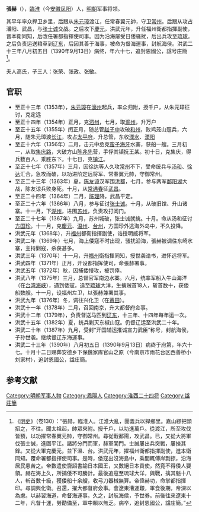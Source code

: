 {{Otheruses|張赫}}
'''張赫'''（{{bd|1324年||1390年|9月13日}}），[[臨淮|臨淮]]（今[[安徽|安徽]][[凤阳|凤阳]]）人，[[明朝|明朝]]军事将领。

其早年率众捍卫乡里，后跟从[[朱元璋|朱元璋]]渡江，任常春翼元帥，守卫[[常州|常州]]。后跟从攻占潘阳、武昌，与[[张士诚|张士诚]]交战。之后攻下[[慶元|慶元]]，洪武元年，升任福州衛都指揮副使，晋本衛同知，后改任署都指揮使司事。因为沿海屡受日倭骚扰，后出兵攻至[[琉球|琉球]]。之后负责运送粮草到[[辽东|辽东]]，后因其善于海事，被命为督海運事，封航海侯。洪武二十三年八月初五日（1390年9月13日）病终，年六十七，追封恩國公，諡号庄簡<ref>《[[明史|明史]]》（卷130）：“張赫，臨淮人。江淮大亂，團義兵以捍鄉里。嘉山繆把頭招之，不往。聞太祖起，帥眾來附。授千戶，以功進萬戶。從渡江，所至攻伐皆預，以功擢常春翼元帥，守御常州。尋從戰鄱陽，攻武昌。已，又從大將軍伐張士誠，進圍平江。諸將分門而軍，赫軍閶門。士誠屢出兵突戰，屢挫其鋒。又從大軍克慶元，並下溫、台。洪武元年，擢福州衛都指揮副使，進本衛同知。覆命署都指揮使司事。是時，倭寇出沒海島中，乘間輒傅岸剽掠，沿海居民患苦之。帝數遣使齎詔書諭日本國王，又數絕日本貢使，然竟不得倭人要領。赫在海上久，所捕倭不可勝計。最後追寇至琉球大洋，與戰，擒其魁十八人，斬首數十級，獲倭船十余艘，收弓刀器械無算。帝偉赫功，命掌都指揮印。尋調興化衛。召還，擢大都督府僉事。會遼東漕運艱，軍食後期，帝深以為慮。以赫習海道，命督海運事。久之，封航海侯，予世券。前後往來遼東十二年，凡督十運，勞勩備至，軍中賴以無乏。病卒，追封恩國公，諡庄簡。”</ref>。

夫人高氏，子三人：张荣、张政、张敏。
==官职==
* 至正十三年（1353年），[[朱元璋|朱元璋]]在[[濠州|濠州]]起兵，率众归附，授千户，从朱元璋征讨，克定远
* 至正十四年（1354年）正月，克[[泗州|泗州]]，七月，取[[滁州|滁州]]，升万户
* 至正十五年（1355年）闰正月，随总管[[赵子中|赵子中]]攻破[[和州|和州]]，败鸡笼山寇兵，六月，随朱元璋渡[[长江|长江]]，攻占[[太平府|太平府]]，升总管，东收[[溧水|溧水]]、[[溧阳|溧阳]]
* 至正十六年（1356年）二月，击元中丞克[[蛮子海牙|蛮子海牙]]水寨，获船一艘。三月初一，从取[[集庆路|集庆路]]，大破方山[[陈兆先|陈兆先]]营，手俘其镇抚王某。初十日，克集庆，得兵数百人，乘胜东下。十七日，克[[镇江|镇江]]。
* 至正十七年（1357年）三月，因徐达等人久攻[[常州|常州]]不下，受命统兵与[[汤和|汤和]]、[[徐达|徐达]]汇合，急攻而破，以功进阶定远将军、常春翼元帥，守御常州。
* 至正二十三年（1363年）夏，[[陈友谅|陈友谅]]汉军围[[洪都|洪都]]，七月，参与两军[[鄱阳湖|鄱阳湖]]大战，陈友谅兵败身死。十月，从[[常遇春|常遇春]]征[[武昌|武昌]]。
* 至正二十四年（1364年）二月，[[陈理_(元末)|陈理]]降，武昌平定。
* 至正二十六年（1366年）八月，参与征讨[[张士诚|张士诚]]。十月，从破旧馆、升山诸寨。十一月，下[[湖州|湖州]]，进围[[苏州|苏州]]，负责攻打阊门。
* 至正二十七年（1367年）九月，苏州城破，张士诚就擒。十月。命从汤和征讨[[方国珍|方国珍]]。十一月，克[[慶元|慶元]]、[[温州|温州]]、[[台州|台州]]，方国珍外逃海外岛中，不久投降。
* 洪武元年（1368年），升[[福州|福州]]都衛指揮副使，诰授明威将军。
* 洪武二年（1369年）七月，海上倭寇不时出现，骚扰沿海，張赫被调往东崎水寨，主持剿寇，杀获甚多。
* 洪武三年（1370年）十一月，升[[福州|福州]]衛指揮同知，授世袭诰书，进怀远将军。
* 洪武四年（1371年）正月，开设都指挥使司，命張赫署事。
* 洪武五年（1372年）秋，因捕倭慢攻，被罚俸。
* 洪武八年（1375年）三月，总督官军南边水寨。六月，统率军船入牛山海洋（在[[台湾海峡|台湾海峡]]），遇到倭寇，追至[[琉球|琉球]]大洋，生擒贼首18人，斩首数十，获倭船数艘。十一月，设福州左卫，以張赫兼署其事。
* 洪武九年（1376年）冬，调往兴化卫（在[[莆田|莆田]]）。
* 洪武十一年（1378年）二月，召回南京，升大都督府佥事。
* 洪武十二年（1379年），负责督送马匹到[[辽东|辽东]]，十三年、十四年每年运一次。
* 洪武十五年（1382年）夏，统兵剿灭东椒山寇。仍督辽运至洪武二十年。
* 洪武二十年（1387年）九月，受封“开国辅运推诚宣力武臣”称号，封航海侯，子孙世袭。继续督辽东海運事。
* 洪武二十三年（1390年）八月初五日（1390年9月13日）病终于府第，年六十七。十月十二日赐葬安德乡下保魏家库官山之原（今南京市雨花台区西善桥小刘家村），追封恩國公，諡庄簡。

==参考文献==
{{wikisource|明史/卷130}}
<div class="references-small">
<references></references>
</div>

[[Category:明朝军事人物|Category:明朝军事人物]]
[[Category:鳳陽人|Category:鳳陽人]]
[[Category:淮西二十四将|Category:淮西二十四将]]
[[Category:諡莊簡|Category:諡莊簡]]